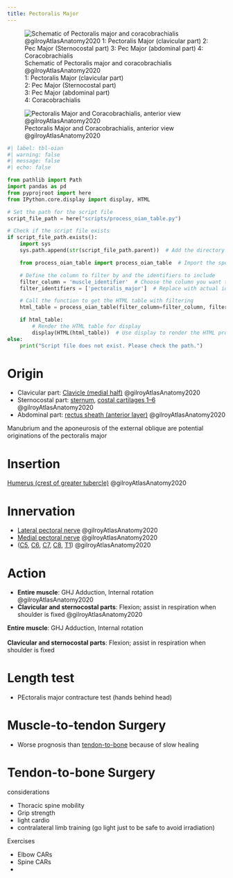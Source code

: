 ```yaml
---
title: Pectoralis Major
---
```


:::{layout-ncol="2"}
![Schematic of Pectoralis major and coracobrachialis @gilroyAtlasAnatomy2020 </br> 1: Pectoralis Major (clavicular part) <br> 2: Pec Major (Sternocostal part) </br> 3: Pec Major (abdominal part) </br> 4: Coracobrachialis](/The Archive/Anatomy/Skeletal Muscles/Upper Limb Muscles/Axioappendicular Anterior Muscles/images/gilroyatlas fig25.25a pectoralis major and coracobrachialis schematic.png)

![Pectoralis Major and Coracobrachialis, anterior view @gilroyAtlasAnatomy2020](/The Archive/Anatomy/Skeletal Muscles/Upper Limb Muscles/Axioappendicular Anterior Muscles/images/gilroyatlas fig25.25c pectoralis major and coracobrachialis.png)
:::
```python
#| label: tbl-oian
#| warning: false
#| message: false
#| echo: false

from pathlib import Path
import pandas as pd
from pyprojroot import here
from IPython.core.display import display, HTML

# Set the path for the script file
script_file_path = here("scripts/process_oian_table.py")

# Check if the script file exists
if script_file_path.exists():
    import sys
    sys.path.append(str(script_file_path.parent))  # Add the directory of the script to the system path

    from process_oian_table import process_oian_table  # Import the specific function

    # Define the column to filter by and the identifiers to include
    filter_column = 'muscle_identifier'  # Choose the column you want to filter by
    filter_identifiers = ['pectoralis_major']  # Replace with actual identifiers you want to include

    # Call the function to get the HTML table with filtering
    html_table = process_oian_table(filter_column=filter_column, filter_identifiers=filter_identifiers)

    if html_table:
        # Render the HTML table for display
        display(HTML(html_table))  # Use display to render the HTML properly
else:
    print("Script file does not exist. Please check the path.")

```

# Origin {#origin}



- Clavicular part: [Clavicle (medial half)]({{< var ref-clavicle-bone.path >}}) @gilroyAtlasAnatomy2020
- Sternocostal part: [sternum]({{< var ref-sternum-bone.path >}}), [costal cartilages 1–6]({{< var ref-costal-cartilages.path >}}) @gilroyAtlasAnatomy2020
- Abdominal part: [rectus sheath (anterior layer)]({{< var ref-rectus-sheath.path >}}) @gilroyAtlasAnatomy2020


::: {.callout-note}
Manubrium and the aponeurosis of the external oblique are potential originations of the pectoralis major
:::


# Insertion {#insertion}
[Humerus (crest of greater tubercle)]({{< var ref-humerus-bone.path >}}) @gilroyAtlasAnatomy2020

# Innervation {#innervation}

- [Lateral pectoral nerve]({{< var ref-lateral-pectoral-nerve.path >}}) @gilroyAtlasAnatomy2020
- [Medial pectoral nerve]({{< var ref-medial-pectoral-nerve.path >}}) @gilroyAtlasAnatomy2020
-  ([C5]({{< var ref-nerve-root.c5 >}}), [C6]({{< var ref-nerve-root.c6 >}}), [C7]({{< var ref-nerve-root.c7 >}}), [C8]({{< var ref-nerve-root.c8 >}}), [T1]({{< var ref-nerve-root.t1 >}})) @gilroyAtlasAnatomy2020



# Action {#action}

- **Entire muscle**: GHJ Adduction, Internal rotation @gilroyAtlasAnatomy2020 
- **Clavicular and sternocostal parts**: Flexion; assist in respiration when shoulder is fixed @gilroyAtlasAnatomy2020 

**Entire muscle**: GHJ Adduction, Internal rotation </br> </br> **Clavicular and sternocostal parts**: Flexion; assist in respiration when shoulder is fixed  


# Length test

- PEctoralis major contracture test (hands behind head)



# Muscle-to-tendon Surgery

- Worse prognosis than [tendon-to-bone](#tendon-to-bone-surgery) because of slow healing

# Tendon-to-bone Surgery {#tendon-to-bone}


considerations

- Thoracic spine mobility
- Grip strength
- light cardio
- contralateral limb training (go light just to be safe to avoid irradiation)

Exercises

- Elbow CARs
- Spine CARs
- 